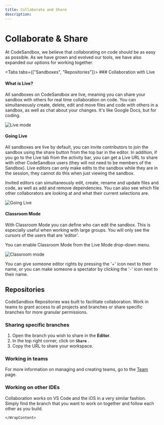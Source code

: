 ```yaml
---
title: Collaborate and Share
description:
---
```



# Collaborate & Share
At CodeSandbox, we believe that collaborating on code should be as easy as possible. As we have grown and evolved our tools, we have also expanded our options for working together. 

<Tabs tabs={["Sandboxes", "Repositories"]}>
    <WrapContent>
      ### Collaboration with Live
#### What is Live?
All sandboxes on CodeSandbox are live, meaning you can share your sandbox with
others for real time collaboration on code. You can simultaneously create,
delete, edit and move files and code with others in a sandbox, as well as chat
about your changes. It's like Google Docs, but for coding.

![Live mode](../images/live-screenshot.jpg?v1)
      <br/>

#### Going Live
All sandboxes are live by default, you can invite contributors to join the
sandbox using the share button from the top bar in the editor. In addition, if
you go to the Live tab from the activity bar, you can get a Live URL to share with
other CodeSandbox users (they will not need to be members of the Sandbox). 
Live editors can only make edits to the sandbox while they are in the
session, they cannot do this when just viewing the sandbox.

Invited editors can simultaneously edit, create, rename and update files and
code, as well as add and remove dependencies. You can also see which file other
collaborators are looking at and what their current selections are.

![Going Live](../images/live-live.jpg)
      <br/>

#### Classroom Mode
With Classroom Mode you can define who can edit the sandbox. This is especially
useful when working with large groups. You will only see the cursors of the
users that are 'editor'.

You can enable Classroom Mode from the Live Mode drop-down menu.

![Classroom mode](../images/live-classroom.jpg)

You can give someone editor rights by pressing the '+' icon next to their name,
or you can make someone a spectator by clicking the '-' icon next to their name.
    </WrapContent>
    <WrapContent>    
## Repositories
 
CodeSandbox Repositories was built to facilitate collaboration. Work in teams to grant access to all projects and branches or share specific branches for more granular permissions.

### Sharing specific branches
1. Open the branch you wish to share in the **Editor**.
2. In the top right corner, click on **`Share`** .
3. Copy the URL to share your workspace.


### Working in teams

For more information on managing and creating teams, go to the [Team](/learn/teams/permissions) page.

### Working on other IDEs

Collaboration works on VS Code and the iOS in a very similar fashion. Simply find the branch that you want to work on together and follow each other as you build.

    </WrapContent>
</Tabs>

